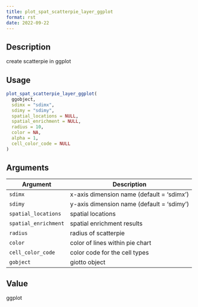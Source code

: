 ```yaml
--- 
title: plot_spat_scatterpie_layer_ggplot 
format: rst 
date: 2022-09-22 
--- 
```


## Description

create scatterpie in ggplot


## Usage

```r
plot_spat_scatterpie_layer_ggplot(
  ggobject,
  sdimx = "sdimx",
  sdimy = "sdimy",
  spatial_locations = NULL,
  spatial_enrichment = NULL,
  radius = 10,
  color = NA,
  alpha = 1,
  cell_color_code = NULL
)
```


## Arguments

Argument      |Description
------------- |----------------
`sdimx`     |     x-axis dimension name (default = 'sdimx')
`sdimy`     |     y-axis dimension name (default = 'sdimy')
`spatial_locations`     |     spatial locations
`spatial_enrichment`     |     spatial enrichment results
`radius`     |     radius of scatterpie
`color`     |     color of lines within pie chart
`cell_color_code`     |     color code for the cell types
`gobject`     |     giotto object


## Value

ggplot



